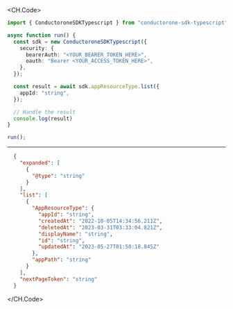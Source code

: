 
<CH.Code>
```typescript List.ts
import { ConductoroneSDKTypescript } from "conductorone-sdk-typescript";

async function run() {
  const sdk = new ConductoroneSDKTypescript({
    security: {
      bearerAuth: "<YOUR_BEARER_TOKEN_HERE>",
      oauth: "Bearer <YOUR_ACCESS_TOKEN_HERE>",
    },
  });

  const result = await sdk.appResourceType.list({
    appId: "string",
  });

  // Handle the result
  console.log(result)
}

run();
```
---

```json Example Response
  {
    "expanded": [
      {
        "@type": "string"
      }
    ],
    "list": [
      {
        "AppResourceType": {
          "appId": "string",
          "createdAt": "2022-10-05T14:34:56.211Z",
          "deletedAt": "2023-03-31T03:33:04.821Z",
          "displayName": "string",
          "id": "string",
          "updatedAt": "2023-05-27T01:50:18.845Z"
        },
        "appPath": "string"
      }
    ],
    "nextPageToken": "string"
  }
```
</CH.Code>
